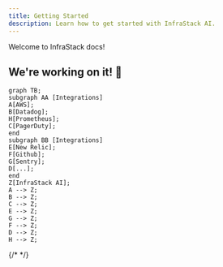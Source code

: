 ```yaml
---
title: Getting Started
description: Learn how to get started with InfraStack AI.
---
```


Welcome to InfraStack docs!

## We're working on it! 🚧

```mermaid
graph TB;
subgraph AA [Integrations]
A[AWS];
B[Datadog];
H[Prometheus];
C[PagerDuty];
end
subgraph BB [Integrations]
E[New Relic];
F[Github];
G[Sentry];
D[...];
end
Z[InfraStack AI];
A --> Z;
B --> Z;
C --> Z;
E --> Z;
G --> Z;
F --> Z;
D --> Z;
H --> Z;
```

{/* <Cards>
  <Card title="Learn more about Next.js" href="https://nextjs.org/docs" />
  <Card title="Learn more about Fumadocs" href="https://fumadocs.vercel.app" />
</Cards> */}
